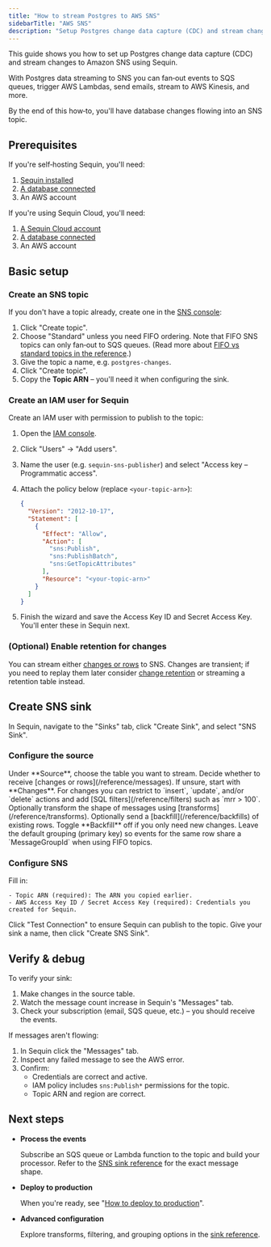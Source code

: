 ```yaml
---
title: "How to stream Postgres to AWS SNS"
sidebarTitle: "AWS SNS"
description: "Setup Postgres change data capture (CDC) and stream changes to Amazon SNS topics with Sequin. Power event-driven architectures, fan‑out to SQS queues, Lambdas, and more."
---
```


This guide shows you how to set up Postgres change data capture (CDC) and stream changes to Amazon SNS using Sequin.

With Postgres data streaming to SNS you can fan‑out events to SQS queues, trigger AWS Lambdas, send emails, stream to AWS Kinesis, and more.

By the end of this how‑to, you'll have database changes flowing into an SNS topic.

## Prerequisites

If you're self‑hosting Sequin, you'll need:

1. [Sequin installed](/running-sequin)
2. [A database connected](/connect-postgres)
3. An AWS account

If you're using Sequin Cloud, you'll need:

1. [A Sequin Cloud account](https://console.sequinstream.com)
2. [A database connected](/connect-postgres)
3. An AWS account

## Basic setup

### Create an SNS topic

If you don't have a topic already, create one in the [SNS console](https://console.aws.amazon.com/sns/v3/home):

1. Click "Create topic".
2. Choose "Standard" unless you need FIFO ordering. Note that FIFO SNS topics can only fan‑out to SQS queues. (Read more about [FIFO vs standard topics in the reference](/reference/sinks/sns#fifo-vs-standard-topics).)
3. Give the topic a name, e.g. `postgres-changes`.
4. Click "Create topic".
5. Copy the **Topic ARN** – you'll need it when configuring the sink.


### Create an IAM user for Sequin

Create an IAM user with permission to publish to the topic:

1. Open the [IAM console](https://console.aws.amazon.com/iam/).
2. Click "Users" → "Add users".
3. Name the user (e.g. `sequin-sns-publisher`) and select "Access key – Programmatic access".
4. Attach the policy below (replace `<your-topic-arn>`):

   ```json
   {
     "Version": "2012-10-17",
     "Statement": [
       {
         "Effect": "Allow",
         "Action": [
           "sns:Publish",
           "sns:PublishBatch",
           "sns:GetTopicAttributes"
         ],
         "Resource": "<your-topic-arn>"
       }
     ]
   }
   ```

5. Finish the wizard and save the Access Key ID and Secret Access Key. You'll enter these in Sequin next.

### (Optional) Enable retention for changes

You can stream either [changes or rows](/reference/messages) to SNS. Changes are transient; if you need to replay them later consider [change retention](/reference/change-retention) or streaming a retention table instead.

## Create SNS sink

In Sequin, navigate to the "Sinks" tab, click "Create Sink", and select "SNS Sink".

### Configure the source

<Steps>
  <Step title="Select source table">
    Under **Source**, choose the table you want to stream.
  </Step>

  <Step title="Choose message type">
    Decide whether to receive [changes or rows](/reference/messages). If unsure, start with **Changes**.
  </Step>

  <Step title="Specify filters">
    For changes you can restrict to `insert`, `update`, and/or `delete` actions and add [SQL filters](/reference/filters) such as `mrr > 100`.
  </Step>

  <Step title="Specify transforms">
    Optionally transform the shape of messages using [transforms](/reference/transforms).
  </Step>

  <Step title="Specify backfill">
    Optionally send a [backfill](/reference/backfills) of existing rows. Toggle **Backfill** off if you only need new changes.
  </Step>

  <Step title="Specify message grouping">
    Leave the default grouping (primary key) so events for the same row share a `MessageGroupId` when using FIFO topics.
  </Step>
</Steps>

### Configure SNS

<Steps>
  <Step title="Enter topic details">
    Fill in:
    
    - Topic ARN (required): The ARN you copied earlier.
    - AWS Access Key ID / Secret Access Key (required): Credentials you created for Sequin.
  </Step>

  <Step title="Test connection">
    Click "Test Connection" to ensure Sequin can publish to the topic.
  </Step>

  <Step title="Create the sink">
    Give your sink a name, then click "Create SNS Sink".
  </Step>
</Steps>

## Verify & debug

To verify your sink:

1. Make changes in the source table.
2. Watch the message count increase in Sequin's "Messages" tab.
3. Check your subscription (email, SQS queue, etc.) – you should receive the events.

If messages aren't flowing:

1. In Sequin click the "Messages" tab.
2. Inspect any failed message to see the AWS error.
3. Confirm:
   - Credentials are correct and active.
   - IAM policy includes `sns:Publish*` permissions for the topic.
   - Topic ARN and region are correct.


## Next steps

- **Process the events**

  Subscribe an SQS queue or Lambda function to the topic and build your processor. Refer to the [SNS sink reference](/reference/sinks/sns) for the exact message shape.

- **Deploy to production**

  When you're ready, see "[How to deploy to production](/how-to/deploy-to-production)".

- **Advanced configuration**

  Explore transforms, filtering, and grouping options in the [sink reference](/reference/sinks/sns). 